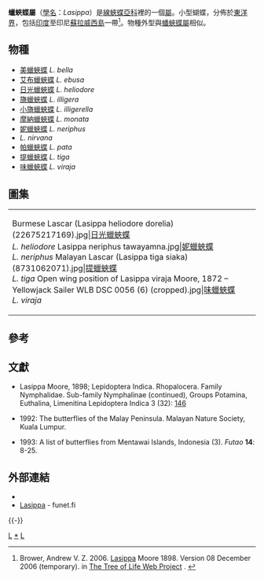 {{NoteTA|G1=Butterfly}}
{{Automatic Taxobox
| taxon = Lasippa
| authority = Moore, 1898
| image = Lasippa tiga siaka (Malayan Lascar), May 2012, Singapore.jpeg
| image_caption = [[提蠟蛺蝶|提蠟蛺蝶]]<br>''L. tiga''
| type_species = [[日光蠟蛺蝶|日光蠟蛺蝶]]<br />''Papilio heliodore''
| type_species_authority = Fabricius, 1787
| subdivision_ranks = [[物種|物種]]
| subdivision = 
共11種，詳見正文。
| synonyms =
* ''Bacalora'' <small>(Moore), 1898</small>
* ''Bisappa'' <small>(Moore), 1898</small>
* ''Palanda'' <small>(Moore), 1898</small>
}}

'''蠟蛺蝶屬'''（[[學名|學名]]：''Lasippa''）是[[線蛺蝶亞科|線蛺蝶亞科]]裡的一個[[屬_(生物)|屬]]。小型蝴蝶，分佈於[[東洋界|東洋界]]，包括[[印度|印度]]至印尼[[蘇拉威西島|蘇拉威西島]]一帶<ref>Brower, Andrew V. Z. 2006. [http://tolweb.org/Lasippa/70393/2006.12.08 Lasippa] {{Wayback|url=http://tolweb.org/Lasippa/70393/2006.12.08 |date=20191201001639 }} Moore 1898. Version 08 December 2006 (temporary). in [http://tolweb.org/ The Tree of Life Web Project] {{Wayback|url=http://tolweb.org/ |date=20110515100516 }}. {{en}}</ref>。物種外型與[[蟠蛺蝶屬|蟠蛺蝶屬]]相似。

== 物種 ==
* [[美蠟蛺蝶|美蠟蛺蝶]] ''L. bella''
* [[艾布蠟蛺蝶|艾布蠟蛺蝶]] ''L. ebusa''
* [[日光蠟蛺蝶|日光蠟蛺蝶]] ''L. heliodore''
* [[旖蠟蛺蝶|旖蠟蛺蝶]] ''L. illigera''
* [[小旖蠟蛺蝶|小旖蠟蛺蝶]] ''L. illigerella''
* [[摩納蠟蛺蝶|摩納蠟蛺蝶]] ''L. monata''
* [[妮蠟蛺蝶|妮蠟蛺蝶]] ''L. neriphus''
* ''L. nirvana''
* [[帕蠟蛺蝶|帕蠟蛺蝶]] ''L. pata''
* [[提蠟蛺蝶|提蠟蛺蝶]] ''L. tiga''
* [[味蠟蛺蝶|味蠟蛺蝶]] ''L. viraja''

== 圖集 ==
{|
|-
| 
<gallery mode=packed>
Burmese Lascar (Lasippa heliodore dorelia) (22675217169).jpg|[[日光蠟蛺蝶|日光蠟蛺蝶]]<br>''L. heliodore''
Lasippa neriphus tawayamna.jpg|[[妮蠟蛺蝶|妮蠟蛺蝶]]<br>''L. neriphus''
Malayan Lascar (Lasippa tiga siaka) (8731062071).jpg|[[提蠟蛺蝶|提蠟蛺蝶]]<br>''L. tiga''
Open wing position of Lasippa viraja Moore, 1872 – Yellowjack Sailer WLB DSC 0056 (6) (cropped).jpg|[[味蠟蛺蝶|味蠟蛺蝶]]<br>''L. viraja''
</gallery>
|}

== 參考 ==
{{reflist|}}

== 文獻 ==
* Lasippa Moore, 1898; Lepidoptera Indica. Rhopalocera. Family Nymphalidae. Sub-family Nymphalinae (continued), Groups Potamina, Euthalina, Limenitina Lepidoptera Indica 3 (32): [https://archive.org/stream/lepidopteraindic03moor#page/146/mode/1up 146]
* {{aut|Corbet A.S. ; H.M. Pendlebury & J.N. Eliot}} 1992: The butterflies of the Malay Peninsula. Malayan Nature Society, Kuala Lumpur.
* {{aut|Hanafusa, H.}} 1993: A list of butterflies from Mentawai Islands, Indonesia (3). ''Futao'' '''14''': 8-25.

== 外部連結 ==
* {{Commonscat-inline|Lasippa}}
* [http://www.nic.funet.fi/pub/sci/bio/life/insecta/lepidoptera/ditrysia/papilionoidea/nymphalidae/limenitidinae/lasippa/index.html Lasippa] {{Wayback|url=http://www.nic.funet.fi/pub/sci/bio/life/insecta/lepidoptera/ditrysia/papilionoidea/nymphalidae/limenitidinae/lasippa/index.html |date=20191201001640 }} - funet.fi {{en}}
{{taxonbar|Q13846238}}
{{-}}
{{線蛺蝶亞科}}
{{Taxonbar}}
[[Category:環蛺蝶族|L]]
[[Category:蠟蛺蝶屬|*]]
[[Category:_1898年描述的分类群|L]]